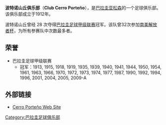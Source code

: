 {{Football club infobox
| clubname   = 波坦奴
| image      = [[Image:FClogoCerroPorteno.png|150px]]
| fullname   = 波坦奴俱乐部
| nickname   = ''Azulgrana''<br /> ''El Ciclón'' <br />''El Club del Pueblo''<br />''La Mitad Más Uno''
| founded    = 1912年10月1日
| ground     = [[亚松森|亚松森]],<br />[[Estadio_General_Pablo_Rojas|Estadio General Pablo Rojas]]
| capacity   = 25,000
| chairman   = [[Juan_José_Zapag|Juan José Zapag]]
| manager    = [[Pedro_Troglio|Pedro Troglio]]
| league     = [[巴拉圭足球甲級聯賽|巴拉圭足球甲級聯賽]]
| season     = 2019
| position   = 巴拉甲，第 3 位
| pattern_la1=_cerro claus09|pattern_b1=_cerro claus09|pattern_ra1=_cerro claus09
| leftarm1=2C4E9C|body1=E21A23|rightarm1=2C4E9C|shorts1=FFFFFF|socks1=FFFFFF
| pattern_la2=|pattern_b2=_redhalf|pattern_ra2=
| leftarm2=0000ff|body2=FFFFFF|rightarm2=FFFFFF|shorts2=0000ff|socks2=0000ff
| pattern_la3=|pattern_b3=
| leftarm1=0033CC|body1=0033CC|rightarm1=0033CC|shorts1=0033CC|socks1=0033CC
}}
'''波特诺山丘俱乐部'''（'''Club Cerro Porteño'''），是[[巴拉圭|巴拉圭]][[亚松森|亚松森]]的一个足球俱乐部。该俱乐部成立于1912年。

波特诺山丘曾经 28 次夺得[[巴拉圭足球甲级联赛|巴拉圭足球甲级联赛]]冠军。该队曾32次参加[[南美解放者杯|南美解放者杯]]，为所有参赛队中次数最多者。

== 荣誉 ==
*巴拉圭足球甲级联赛
**冠军：1913, 1915, 1918, 1919, 1935, 1939, 1940, 1941, 1944, 1950, 1954, 1961, 1963, 1966, 1970, 1972, 1973, 1974, 1977, 1987, 1990, 1992, 1994, 1996, 2001, 2004, 2005, 2009-A

== 外部链接 ==
*[http://clubcerro.weboficial.com/ Cerro Porteño Web  Site] {{Wayback|url=http://clubcerro.weboficial.com/ |date=20110718013412 }}

{{Authority control}}
[[Category:巴拉圭足球俱乐部|Category:巴拉圭足球俱乐部]]